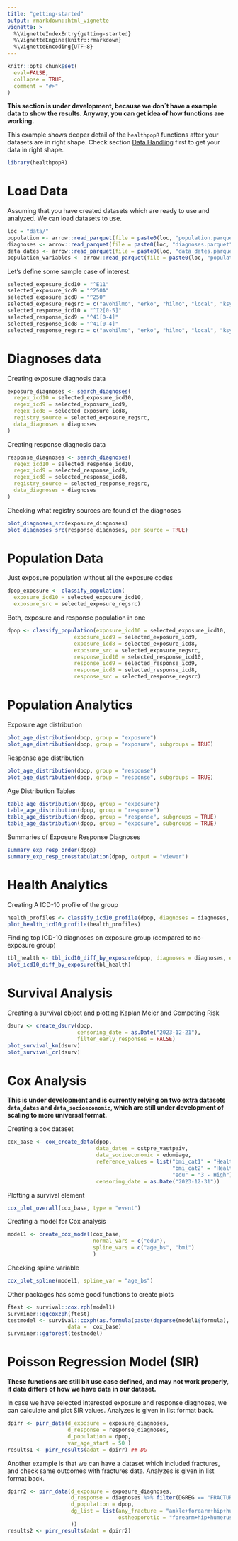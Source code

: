 ```yaml
---
title: "getting-started"
output: rmarkdown::html_vignette
vignette: >
  %\VignetteIndexEntry{getting-started}
  %\VignetteEngine{knitr::rmarkdown}
  %\VignetteEncoding{UTF-8}
---
```


```r
knitr::opts_chunk$set(
  eval=FALSE,
  collapse = TRUE,
  comment = "#>"
)
```

**This section is under development, because we don´t have a example data to show the results. Anyway, you can get idea of how functions are working.**

This example shows deeper detail of the `healthpopR` functions after your datasets are in right shape. Check section [Data Handling](articles/data-handling.html) first to get your data in right shape.

```r
library(healthpopR)
```


# Load Data 

Assuming that you have created datasets which are ready to use and analyzed. We can load datasets to use. 

```r
loc = "data/" 
population <- arrow::read_parquet(file = paste0(loc, "population.parquet"))
diagnoses <- arrow::read_parquet(file = paste0(loc, "diagnoses.parquet"))
data_dates <- arrow::read_parquet(file = paste0(loc, "data_dates.parquet"))
population_variables <- arrow::read_parquet(file = paste0(loc, "population_variables.parquet"))
```

Let's define some sample case of interest.

```r
selected_exposure_icd10 = "^E11"
selected_exposure_icd9 = "^250A"
selected_exposure_icd8 = "^250"
selected_exposure_regsrc = c("avohilmo", "erko", "hilmo", "local", "ksyy", "soshilmo", "syopa")
selected_response_icd10 = "^I2[0-5]"
selected_response_icd9 = "^41[0-4]"
selected_response_icd8 = "^41[0-4]"
selected_response_regsrc = c("avohilmo", "erko", "hilmo", "local", "ksyy", "soshilmo", "syopa")
```

# Diagnoses data 

Creating exposure diagnosis data 

```r
exposure_diagnoses <- search_diagnoses(
  regex_icd10 = selected_exposure_icd10,
  regex_icd9 = selected_exposure_icd9,
  regex_icd8 = selected_exposure_icd8,
  registry_source = selected_exposure_regsrc,
  data_diagnoses = diagnoses
)
```

Creating response diagnosis data

```r
response_diagnoses <- search_diagnoses(
  regex_icd10 = selected_response_icd10,
  regex_icd9 = selected_response_icd9,
  regex_icd8 = selected_response_icd8,
  registry_source = selected_response_regsrc,
  data_diagnoses = diagnoses
)
```

Checking what registry sources are found of the diagnoses

```r
plot_diagnoses_src(exposure_diagnoses)
plot_diagnoses_src(response_diagnoses, per_source = TRUE)
```



# Population Data 

Just exposure population without all the exposure codes 

```r
dpop_exposure <- classify_population(
  exposure_icd10 = selected_exposure_icd10,
  exposure_src = selected_exposure_regsrc)
```

Both, exposure and response population in one 

```r
dpop <- classify_population(exposure_icd10 = selected_exposure_icd10,
                     exposure_icd9 = selected_exposure_icd9,
                     exposure_icd8 = selected_exposure_icd8,
                     exposure_src = selected_exposure_regsrc,
                     response_icd10 = selected_response_icd10,
                     response_icd9 = selected_response_icd9,
                     response_icd8 = selected_response_icd8,
                     response_src = selected_response_regsrc)
```



# Population Analytics 

Exposure age distribution 

```r
plot_age_distribution(dpop, group = "exposure")
plot_age_distribution(dpop, group = "exposure", subgroups = TRUE)
```

Response age distribution 

```r
plot_age_distribution(dpop, group = "response")
plot_age_distribution(dpop, group = "response", subgroups = TRUE)
```

Age Distribution Tables 

```r
table_age_distribution(dpop, group = "exposure")
table_age_distribution(dpop, group = "response")
table_age_distribution(dpop, group = "response", subgroups = TRUE)
table_age_distribution(dpop, group = "exposure", subgroups = TRUE)
```

Summaries of Exposure Response Diagnoses 

```r
summary_exp_resp_order(dpop)
summary_exp_resp_crosstabulation(dpop, output = "viewer")
```

# Health Analytics

Creating A ICD-10 profile of the group

```r
health_profiles <- classify_icd10_profile(dpop, diagnoses = diagnoses, exposure_icd10 = selected_exposure_icd10, exposure_src = selected_exposure_regsrc)
plot_health_icd10_profile(health_profiles)
```

Finding top ICD-10 diagnoses on exposure group (compared to no-exposure group)

```r
tbl_health <- tbl_icd10_diff_by_exposure(dpop, diagnoses = diagnoses, exposure_icd10 = selected_exposure_icd10, exposure_src = selected_exposure_regsrc)
plot_icd10_diff_by_exposure(tbl_health)
```


# Survival Analysis

Creating a survival object and plotting Kaplan Meier and Competing Risk

```r
dsurv <- create_dsurv(dpop, 
                      censoring_date = as.Date("2023-12-21"), 
                      filter_early_responses = FALSE)
plot_survival_km(dsurv)
plot_survival_cr(dsurv)
```

# Cox Analysis

**This is under development and is currently relying on two extra datasets `data_dates` and `data_socioeconomic`, which are still under development of scaling to more universal format. **

Creating a cox dataset

```r
cox_base <- cox_create_data(dpop, 
                            data_dates = ostpre_vastpaiv, 
                            data_socioeconomic = edumiage,
                            reference_values = list("bmi_cat1" = "Healthy Weight", 
                                                    "bmi_cat2" = "Healthy Weight", 
                                                    "edu" = "3 - High"),
                            censoring_date = as.Date("2023-12-31"))
```

Plotting a survival element

```r
cox_plot_overall(cox_base, type = "event")
```


Creating a model for Cox analysis

```r
model1 <- create_cox_model(cox_base,  
                           normal_vars = c("edu"), 
                           spline_vars = c("age_bs", "bmi") 
                           )
```

Checking spline variable

```r
cox_plot_spline(model1, spline_var = "age_bs")
```

Other packages has some good functions to create plots

```r
ftest <- survival::cox.zph(model1)
survminer::ggcoxzph(ftest)
testmodel <- survival::coxph(as.formula(paste(deparse(model1$formula), collapse = " ")),
                   data =  cox_base)
survminer::ggforest(testmodel)
```


# Poisson Regression Model (SIR)

**These functions are still bit use case defined, and may not work properly, if data differs of how we have data in our dataset.**

In case we have selected interested exposure and response diagnoses, we can calculate and plot SIR values. Analyzes is given in list format back.

```r
dpirr <- pirr_data(d_exposure = exposure_diagnoses, 
                   d_response = response_diagnoses, 
                   d_population = dpop,
                   var_age_start = 50 )
results1 <- pirr_results(adat = dpirr) ## DG
```

Another example is that we can have a dataset which included fractures, and check same outcomes with fractures data.  Analyzes is given in list format back.

```r
dpirr2 <- pirr_data(d_exposure = exposure_diagnoses, 
                    d_response = diagnoses %>% filter(DGREG == "FRACTURES" ), 
                    d_population = dpop,
                    dg_list = list(any_fracture = "ankle+forearm+hip+humerus+vertebral",
                                   ostheoporotic = "forearm+hip+humerus+vertebral"
                    ))
results2 <- pirr_results(adat = dpirr2) 
```




